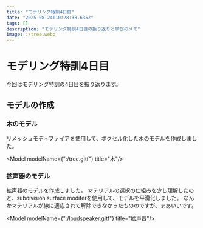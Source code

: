 ```yaml
---
title: "モデリング特訓4日目"
date: "2025-08-24T10:28:38.635Z"
tags: []
description: "モデリング特訓4日目の振り返りと学びのメモ"
image: :/tree.webp
---
```


# モデリング特訓4日目


今回はモデリング特訓の4日目を振り返ります。

## モデルの作成

### 木のモデル

リメッシュモディファイアを使用して、ボクセル化した木のモデルを作成しました。

<Model modelName={":/tree.gltf"} title="木"/>

### 拡声器のモデル

拡声器のモデルを作成しました。
マテリアルの選択の仕組みを少し理解したのと、subdivision surface modiferを使用して、モデルを平滑化しました。
なんかマテリアルが線に適応されて解除できなかったもののですが、まあいいです。

<Model modelName={":/loudspeaker.gltf"} title="拡声器"/>
